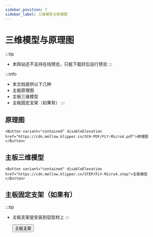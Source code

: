 ```yaml
---
sidebar_position: 7
sidebar_label: 三维模型与原理图
---
```



# 三维模型与原理图


:::tip
* 本网站还不支持在线预览，只能下载好后自行预览
:::

:::info
* 本文档提供以下几种
* 主板原理图
* 主板三维模型
* 主板固定支架（如果有）
:::

## 原理图

    <Button variant="contained" disableElevation href="https://cdn.mellow.klipper.cn/SCH-PDF/FLY-Micro4.pdf">原理图</Button>


## 主板三维模型

    <Button variant="contained" disableElevation href="https://cdn.mellow.klipper.cn/STEP/FLY-Micro4.step">主板模型</Button>


## 主板固定支架（如果有）

:::tip
* 主板支架是安装到铝型材上
:::

    <Button variant="contained" disableElevation href="https://www.printables.com/model/1014871-mellow-fly-micro4-extrusion-mount">主板支架</Button>
